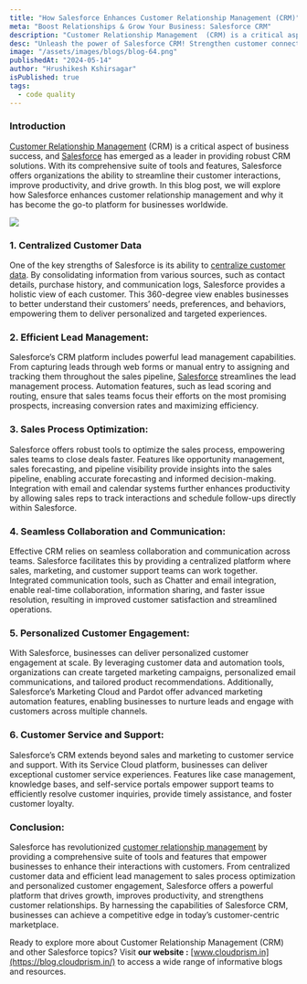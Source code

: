 ```yaml
---
title: "How Salesforce Enhances Customer Relationship Management (CRM)"
meta: "Boost Relationships & Grow Your Business: Salesforce CRM"
description: "Customer Relationship Management  (CRM) is a critical aspect of business success, and Salesforce has emerged as a leader in providing robust CRM solutions. With its comprehensive suite of tools and features, Salesforce offers organizations the ability to streamline their customer interactions, improve productivity, and drive growth."
desc: "Unleash the power of Salesforce CRM! Strengthen customer connections, streamline processes, and boost sales with the #1 CRM."
image: "/assets/images/blogs/blog-64.png"
publishedAt: "2024-05-14"
author: "Hrushikesh Kshirsagar"
isPublished: true
tags:
  - code quality
---
```


### Introduction

[Customer Relationship Management](https://cloudprism.in/salesforce-consultation) (CRM) is a critical aspect of business success, and [Salesforce](https://www.salesforce.com/in/) has emerged as a leader in providing robust CRM solutions. With its comprehensive suite of tools and features, Salesforce offers organizations the ability to streamline their customer interactions, improve productivity, and drive growth. In this blog post, we will explore how Salesforce enhances customer relationship management and why it has become the go-to platform for businesses worldwide.

<Image src="/assets/images/blogs/blog-65.png" />

### 1. Centralized Customer Data

One of the key strengths of Salesforce is its ability to [centralize customer data](https://cloudprism.in/salesforce-consultation). By consolidating information from various sources, such as contact details, purchase history, and communication logs, Salesforce provides a holistic view of each customer. This 360-degree view enables businesses to better understand their customers’ needs, preferences, and behaviors, empowering them to deliver personalized and targeted experiences.

### 2. Efficient Lead Management:

Salesforce’s CRM platform includes powerful lead management capabilities. From capturing leads through web forms or manual entry to assigning and tracking them throughout the sales pipeline, [Salesforce](https://www.salesforce.com/in/) streamlines the lead management process. Automation features, such as lead scoring and routing, ensure that sales teams focus their efforts on the most promising prospects, increasing conversion rates and maximizing efficiency.

### 3. Sales Process Optimization:

Salesforce offers robust tools to optimize the sales process, empowering sales teams to close deals faster. Features like opportunity management, sales forecasting, and pipeline visibility provide insights into the sales pipeline, enabling accurate forecasting and informed decision-making. Integration with email and calendar systems further enhances productivity by allowing sales reps to track interactions and schedule follow-ups directly within Salesforce.

### 4. Seamless Collaboration and Communication:

Effective CRM relies on seamless collaboration and communication across teams. Salesforce facilitates this by providing a centralized platform where sales, marketing, and customer support teams can work together. Integrated communication tools, such as Chatter and email integration, enable real-time collaboration, information sharing, and faster issue resolution, resulting in improved customer satisfaction and streamlined operations.

### 5. Personalized Customer Engagement:

With Salesforce, businesses can deliver personalized customer engagement at scale. By leveraging customer data and automation tools, organizations can create targeted marketing campaigns, personalized email communications, and tailored product recommendations. Additionally, Salesforce’s Marketing Cloud and Pardot offer advanced marketing automation features, enabling businesses to nurture leads and engage with customers across multiple channels.

### 6. Customer Service and Support:

Salesforce’s CRM extends beyond sales and marketing to customer service and support. With its Service Cloud platform, businesses can deliver exceptional customer service experiences. Features like case management, knowledge bases, and self-service portals empower support teams to efficiently resolve customer inquiries, provide timely assistance, and foster customer loyalty.

### Conclusion:

Salesforce has revolutionized [customer relationship management](http://www.cloudprism.in) by providing a comprehensive suite of tools and features that empower businesses to enhance their interactions with customers. From centralized customer data and efficient lead management to sales process optimization and personalized customer engagement, Salesforce offers a powerful platform that drives growth, improves productivity, and strengthens customer relationships. By harnessing the capabilities of Salesforce CRM, businesses can achieve a competitive edge in today’s customer-centric marketplace.

Ready to explore more about Customer Relationship Management (CRM) and other Salesforce topics? Visit **our website :** [www.cloudprism.in](https://blog.cloudprism.in/) to access a wide range of informative blogs and resources.
